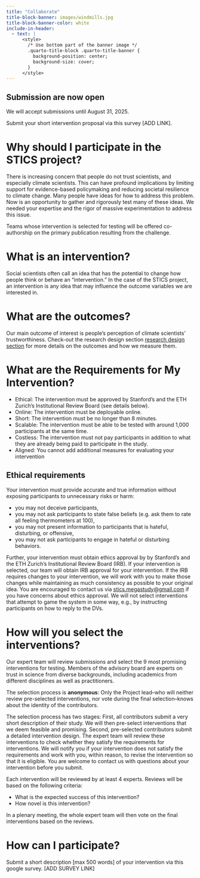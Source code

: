 ```yaml
---
title: "Collaborate"
title-block-banner: images/windmills.jpg
title-block-banner-color: white
include-in-header:
  - text: |
      <style>
        /* Use bottom part of the banner image */
        .quarto-title-block .quarto-title-banner {
          background-position: center;
          background-size: cover;
        }
      </style>
---
```


::: {.callout-note}
## Submission are now open

We will accept submissions until August 31, 2025. 

Submit your short intervention proposal via this survey [ADD LINK].
:::

# Why should I participate in the STICS project?

There is increasing concern that people do not trust scientists, and especially climate scientists. This can have profound implications by limiting support for evidence-based policymaking and reducing societal resilience to climate change. Many people have ideas for how to address this problem. Now is an opportunity to gather and rigorously test many of these ideas. We needed your expertise and the rigor of massive experimentation to address this issue.

Teams whose intervention is selected for testing will be offered co-authorship on the primary publication resulting from the challenge.

# What is an intervention? 

Social scientists often call an idea that has the potential to change how people think or behave an "intervention." In the case of the STICS project, an intervention is any idea that may influence the outcome variables we are interested in. 

# What are the outcomes?

Our main outcome of interest is people's perception of climate scientists' trustworthiness. Check-out the research design section [research design section](research_design.qmd) for more details on the outcomes and how we measure them. 

# What are the Requirements for My Intervention?

- Ethical: The intervention must be approved by Stanford's and the ETH Zurich's Institutional Review Board (see details below).
- Online: The intervention must be deployable online.
- Short: The intervention must be no longer than 8 minutes.
- Scalable: The intervention must be able to be tested with around 1,000 participants at the same time.
- Costless: The intervention must not pay participants in addition to what they are
already being paid to participate in the study.
- Aligned: You cannot add additional measures for evaluating your intervention

::: {.callout-tip}
## Ethical requirements

Your intervention must provide accurate and true information without exposing participants
to unnecessary risks or harm:

- you may not deceive participants,
- you may not ask participants to state false beliefs (e.g. ask them to rate all feeling
thermometers at 100),
- you may not present information to participants that is hateful, disturbing, or
offensive,
- you may not ask participants to engage in hateful or disturbing behaviors.

Further, your intervention must obtain ethics approval by by Stanford’s and the ETH Zurich’s Institutional Review Board (IRB). If your intervention is selected, our team will obtain IRB approval for your intervention. If the IRB requires changes to your intervention, we will work with you to make those changes while maintaining as much consistency as possible to your original idea. You are encouraged to contact us via [stics.megastudy@gmail.com](mailto:stics.megastudy@gmail.com) if you have concerns about ethics approval. We will not select interventions that attempt to game the system in some way, e.g., by instructing participants on how to reply to the DVs.
:::

# How will you select the interventions?

Our expert team will review submissions and select the 9 most promising interventions for testing. Members of the advisory board are experts on trust in science from diverse backgrounds, including academics from different disciplines as well as practitioners. 

The selection process is **anonymous**: Only the Project lead--who will neither review pre-selected interventions, nor vote during the final selection--knows about the identity of the contributors.

The selection process has two stages: First, all contributors submit a very short description of their study. We will then pre-select interventions that we deem feasible and promising. Second, pre-selected contributors submit a detailed intervention design. The expert team will review these interventions to check whether they satisfy the requirements for interventions. We will notify you if your intervention does not satisfy the requirements and work with you, within reason, to revise the intervention so that it is eligible. You are welcome to contact us with questions about your intervention before you submit. 

Each intervention will be reviewed by at least 4 experts. Reviews will be based on the following criteria:

- What is the expected success of this intervention?
- How novel is this intervention? 

In a plenary meeting, the whole expert team will then vote on the final interventions based on the reviews. 

# How can I participate?

Submit a short description [max 500 words] of your intervention via this google survey. [ADD SURVEY LINK]

